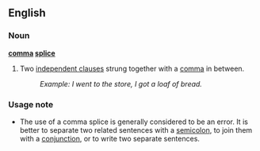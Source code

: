{{wikipedia}}
==English==

===Noun===
'''[[comma]] [[splice]]'''
# Two [[independent clauses]] strung together with a [[comma]] in between.
#:''Example: I went to the store, I got a loaf of bread.''

===Usage note===
*The use of a comma splice is generally considered to be an error.  It is better to separate two related sentences with a [[semicolon]], to join them with a [[conjunction]], or to write two separate sentences.